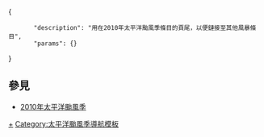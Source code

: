 <includeonly><!-- 在這裡加入模板的保護標識 --></includeonly><noinclude>{{Documentation subpage}}</noinclude>
<!-- 在本行下編輯模板說明 -->
<templatedata>
{
        "description": "用在2010年太平洋颱風季條目的頁尾，以便鏈接至其他風暴條目",
        "params": {}
}
</templatedata>

== 參見 ==
* [[2010年太平洋颱風季]]
<includeonly>
<!-- 本行下加入模板的分類 -->
[[Category:2010年太平洋颱風季|+]]
[[Category:太平洋颱風季導航模板]]
</includeonly>